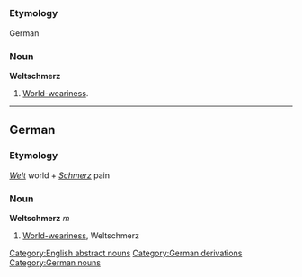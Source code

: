=={{en}}==
===Etymology===
German

===Noun===
'''Weltschmerz'''

#[[World-weariness]].

[[Category:English abstract nouns]]
[[Category:German derivations]]

----
==German==
===Etymology===
''[[Welt]]'' world + ''[[Schmerz]]'' pain

===Noun===
'''Weltschmerz''' ''m''

#[[World-weariness]], Weltschmerz

[[Category:German nouns]]